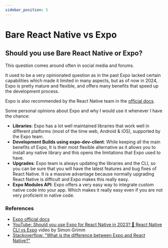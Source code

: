 ```yaml
---
sidebar_position: 5
---
```


# Bare React Native vs Expo

## Should you use Bare React Native or Expo?

This question comes around often in social media and forums.

It used to be a very opinionated question as in the past Expo lacked certain capabilities which made it limited in many aspects, but as of now in 2024, Expo is pretty mature and flexible, and offers many benefits that speed up the development process.

Expo is also recommended by the React Native team in the [official docs](https://reactnative.dev/).

Some personal opinions about Expo and why I would use it whenever I have the chance:

- **Libraries**: Expo has a lot well maintained libraries that work well in different platforms (most of the time web, Android & iOS), supported by the Expo team.
- **Development Builds using expo-dev-client**: While keeping all the main benefits of Expo, It is their most flexible alternative as it allows you to install any native library and this opens the limitations that Expo used to have.
- **Upgrades**: Expo team is always updating the libraries and the CLI, so you can be sure that you will have the latest features and bug fixes of React Native. It is a massive advantage because normally upgrading React Native is difficult and Expo makes this really easy.
- **Expo Modules API**: Expo offers a very easy way to integrate custom native code into your app. Which makes it really easy even if you are not very proficient in native code.

### References

- [Expo official docs](https://expo.dev/)
- [YouTube: Should you use Expo for React Native in 2023? 🤔 React Native CLI vs Expo](https://www.youtube.com/watch?v=q-sKCsscIsc) video by Simon Grimm
- [Stackoverflow: "What is the difference between Expo and React Native?"](https://stackoverflow.com/questions/39170622/what-is-the-difference-between-expo-and-react-native)